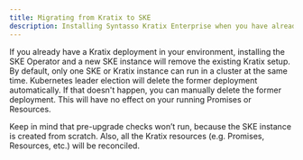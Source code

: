 ```yaml
---
title: Migrating from Kratix to SKE
description: Installing Syntasso Kratix Enterprise when you have already Kratix installed
---
```


If you already have a Kratix deployment in your environment, installing the SKE Operator and a new SKE instance will
remove the existing Kratix setup. By default, only one SKE or Kratix instance can run in a cluster at the same time.
Kubernetes leader election will delete the former deployment automatically. If that doesn't happen, you can manually
delete the former deployment. This will have no effect on your running Promises or Resources.

Keep in mind that pre-upgrade checks won’t run, because the SKE instance is created from scratch. Also, all the Kratix resources (e.g. Promises, Resources, etc.) will be reconciled.
